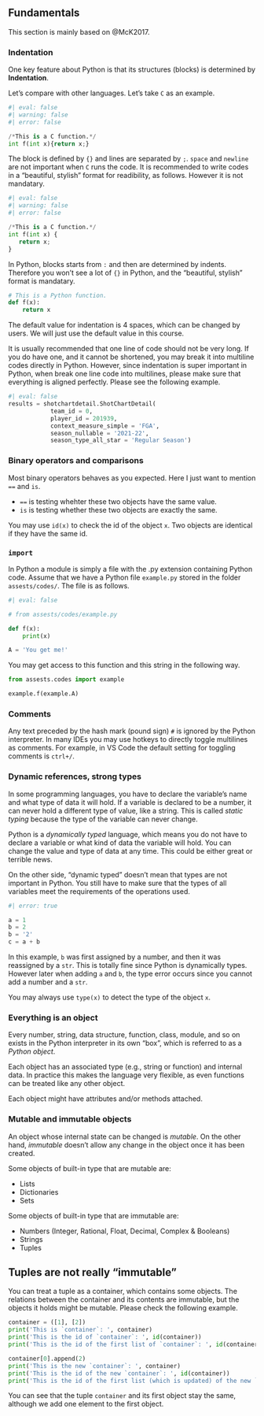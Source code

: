 
## Fundamentals
This section is mainly based on @McK2017.

### Indentation
One key feature about Python is that its structures (blocks) is determined by **Indentation**. 

Let's compare with other languages. Let's take `C` as an example.
```python
#| eval: false
#| warning: false
#| error: false

/*This is a C function.*/
int f(int x){return x;}
```
The block is defined by `{}` and lines are separated by `;`. `space` and `newline` are not important when `C` runs the code. It is recommended to write codes in a "beautiful, stylish" format for readibility, as follows. However it is not mandatary.
```python
#| eval: false
#| warning: false
#| error: false

/*This is a C function.*/
int f(int x) {
   return x;
}
```

In Python, blocks starts from `:` and then are determined by indents. Therefore you won't see a lot of `{}` in Python, and the "beautiful, stylish" format is mandatary. 
```python
# This is a Python function.
def f(x):
    return x
```


The default value for indentation is 4 spaces, which can be changed by users. We will just use the default value in this course.


::: {.callout-note}
It is usually recommended that one line of code should not be very long. If you do have one, and it cannot be shortened, you may break it into multiline codes directly in Python. However, since indentation is super important in Python, when break one line code into multilines, please make sure that everything is aligned perfectly. Please see the following example.

```python
#| eval: false
results = shotchartdetail.ShotChartDetail(
            team_id = 0,
            player_id = 201939,
            context_measure_simple = 'FGA',
            season_nullable = '2021-22',
            season_type_all_star = 'Regular Season')
```

:::




### Binary operators and comparisons

Most binary operators behaves as you expected. Here I just want to mention `==` and `is`. 

- `==` is testing whehter these two objects have the same value.
- `is` is testing whether these two objects are exactly the same.


::: {.callout-note}
You may use `id(x)` to check the id of the object `x`. Two objects are identical if they have the same id.
:::



<!-- ### Duck typing -->
### `import`

In Python a module is simply a file with the .py extension containing Python code. Assume that we have a Python file `example.py` stored in the folder `assests/codes/`. The file is as follows.

```python
#| eval: false

# from assests/codes/example.py

def f(x):
    print(x)

A = 'You get me!'
```
You may get access to this function and this string in the following way.

```python
from assests.codes import example

example.f(example.A)
```



### Comments

Any text preceded by the hash mark (pound sign) `#` is ignored by the Python interpreter. In many IDEs you may use hotkeys to directly toggle multilines as comments. For example, in VS Code the default setting for toggling comments is `ctrl+/`.


### Dynamic references, strong types

In some programming languages, you have to declare the variable’s name and what type of data it will hold. If a variable is declared to be a number, it can never hold a different type of value, like a string. This is called *static typing* because the type of the variable can never change.

Python is a *dynamically typed* language, which means you do not have to declare a variable or what kind of
data the variable will hold. You can change the value and type of data at any time. This could be either great or terrible news. 

On the other side, "dynamic typed" doesn't mean that types are not important in Python. You still have to make sure that the types of all variables meet the requirements of the operations used.

```python
#| error: true

a = 1
b = 2
b = '2'
c = a + b
```

In this example, `b` was first assigned by a number, and then it was reassigned by a `str`. This is totally fine since Python is dynamically types. However later when adding `a` and `b`, the type error occurs since you cannot add a number and a `str`.


::: {.callout-note}
You may always use `type(x)` to detect the type of the object `x`.
:::



### Everything is an object

Every number, string, data structure, function, class, module, and so on exists in the Python interpreter in its own “box”, which is referred to as a *Python object*. 

Each object has an associated type (e.g., string or function) and internal data. In practice this makes the language very flexible, as even functions can be treated like any other object.

Each object might have attributes and/or methods attached. 


### Mutable and immutable objects
An object whose internal state can be changed is *mutable*. On the other hand, *immutable* doesn’t allow any change in the object once it has been created.

Some objects of built-in type that are mutable are:

- Lists
- Dictionaries
- Sets


Some objects of built-in type that are immutable are:

- Numbers (Integer, Rational, Float, Decimal, Complex & Booleans)
- Strings
- Tuples


::: {#exm-}
## Tuples are not really "immutable"
You can treat a tuple as a container, which contains some objects. The relations between the container and its contents are immutable, but the objects it holds might be mutable. Please check the following example.

```python
container = ([1], [2])
print('This is `container`: ', container)
print('This is the id of `container`: ', id(container))
print('This is the id of the first list of `container`: ', id(container[0]))

container[0].append(2)
print('This is the new `container`: ', container)
print('This is the id of the new `container`: ', id(container))
print('This is the id of the first list (which is updated) of the new `container`: ', id(container[0]))
```
You can see that the tuple `container` and its first object stay the same, although we add one element to the first object.
:::

